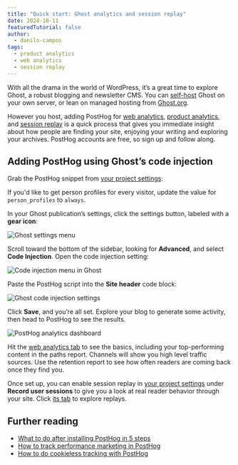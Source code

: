 ```yaml
---
title: "Quick start: Ghost analytics and session replay"
date: 2024-10-11
featuredTutorial: false
author:
  - danilo-campos
tags:
  - product analytics
  - web analytics
  - session replay
---
```



With all the drama in the world of WordPress, it’s a great time to explore Ghost, a robust blogging and newsletter CMS. You can [self-host](https://ghost.org/docs/install/) Ghost on your own server, or lean on managed hosting from [Ghost.org](https://ghost.org).

However you host, adding PostHog for [web analytics](/docs/web-analytics), [product analytics](/docs/product-analytics), and [session replay](/docs/session-replay) is a quick process that gives you immediate insight about how people are finding your site, enjoying your writing and exploring your archives. PostHog accounts are free, so sign up and follow along.

## Adding PostHog using Ghost’s code injection

Grab the PostHog snippet from [your project settings](https://us.posthog.com/project/2/settings/project#snippet):

<Snippet />

If you'd like to get person profiles for every visitor, update the value for `person_profiles` to `always`.

In your Ghost publication’s settings, click the settings button, labeled with a **gear icon**:

![Ghost settings menu](https://res.cloudinary.com/dmukukwp6/image/upload/ghost_settings_e1f6c4b436.png)

Scroll toward the bottom of the sidebar, looking for **Advanced**, and select **Code Injection**. Open the code injection setting:

![Code injection menu in Ghost](https://res.cloudinary.com/dmukukwp6/image/upload/code_injection_menu_66fa301caf.png)

Paste the PostHog script into the **Site header** code block:

![Ghost code injection settings](https://res.cloudinary.com/dmukukwp6/image/upload/injection_field_87c4475be8.png)

Click **Save**, and you’re all set. Explore your blog to generate some activity, then head to PostHog to see the results.

![PostHog analytics dashboard](https://res.cloudinary.com/dmukukwp6/image/upload/analytics_e7d33fb290.png)

Hit the [web analytics tab](https://us.posthog.com/web) to see the basics, including your top-performing content in the paths report. Channels will show you high level traffic sources. Use the retention report to see how often readers are coming back once they find you.

Once set up, you can enable session replay in [your project settings](https://us.posthog.com/settings/project-replay#replay) under **Record user sessions** to give you a look at real reader behavior through your site. Click [its tab](https://us.posthog.com/replay/home) to explore replays.

## Further reading

- [What to do after installing PostHog in 5 steps](/tutorials/next-steps-after-installing)
- [How to track performance marketing in PostHog](/tutorials/performance-marketing)
- [How to do cookieless tracking with PostHog](/tutorials/cookieless-tracking)